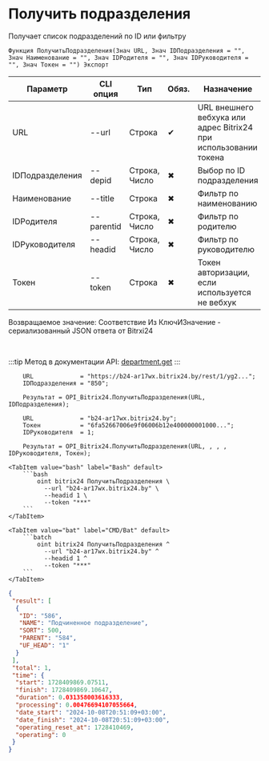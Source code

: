 ﻿---
sidebar_position: 3
---


# Получить подразделения
 Получает список подразделений по ID или фильтру



`Функция ПолучитьПодразделения(Знач URL, Знач IDПодразделения = "", Знач Наименование = "", Знач IDРодителя = "", Знач IDРуководителя = "", Знач Токен = "") Экспорт`

  | Параметр | CLI опция | Тип | Обяз. | Назначение |
  |-|-|-|-|-|
  | URL | --url | Строка | &#x2714; | URL внешнего вебхука или адрес Bitrix24 при использовании токена |
  | IDПодразделения | --depid | Строка, Число | &#x2716; | Выбор по ID подразделения |
  | Наименование | --title | Строка | &#x2716; | Фильтр по наименованию |
  | IDРодителя | --parentid | Строка, Число | &#x2716; | Фильтр по родителю |
  | IDРуководителя | --headid | Строка, Число | &#x2716; | Фильтр по руководителю |
  | Токен | --token | Строка | &#x2716; | Токен авторизации, если используется не вебхук |

  
  Возвращаемое значение:   Соответствие Из КлючИЗначение - сериализованный JSON ответа от Bitrxi24

<br/>

:::tip
Метод в документации API: [department.get](https://dev.1c-bitrix.ru/rest_help/departments/department_get.php)
:::
<br/>


```bsl title="Пример использования для 1С:Предприятие/OneScript"
    URL             = "https://b24-ar17wx.bitrix24.by/rest/1/yg2...";
    IDПодразделения = "850";

    Результат = OPI_Bitrix24.ПолучитьПодразделения(URL, IDПодразделения);

    URL             = "b24-ar17wx.bitrix24.by";
    Токен           = "6fa52667006e9f06006b12e400000001000...";
    IDРуководителя  = 1;

    Результат = OPI_Bitrix24.ПолучитьПодразделения(URL, , , , IDРуководителя, Токен);
```
    

 <Tabs>
  
    <TabItem value="bash" label="Bash" default>
        ```bash
            oint bitrix24 ПолучитьПодразделения \
              --url "b24-ar17wx.bitrix24.by" \
              --headid 1 \
              --token "***"
        ```
    </TabItem>
  
    <TabItem value="bat" label="CMD/Bat" default>
        ```batch
            oint bitrix24 ПолучитьПодразделения ^
              --url "b24-ar17wx.bitrix24.by" ^
              --headid 1 ^
              --token "***"
        ```
    </TabItem>
</Tabs>


```json title="Результат"
{
 "result": [
  {
   "ID": "586",
   "NAME": "Подчиненное подразделение",
   "SORT": 500,
   "PARENT": "584",
   "UF_HEAD": "1"
  }
 ],
 "total": 1,
 "time": {
  "start": 1728409869.07511,
  "finish": 1728409869.10647,
  "duration": 0.031358003616333,
  "processing": 0.00476694107055664,
  "date_start": "2024-10-08T20:51:09+03:00",
  "date_finish": "2024-10-08T20:51:09+03:00",
  "operating_reset_at": 1728410469,
  "operating": 0
 }
}
```
